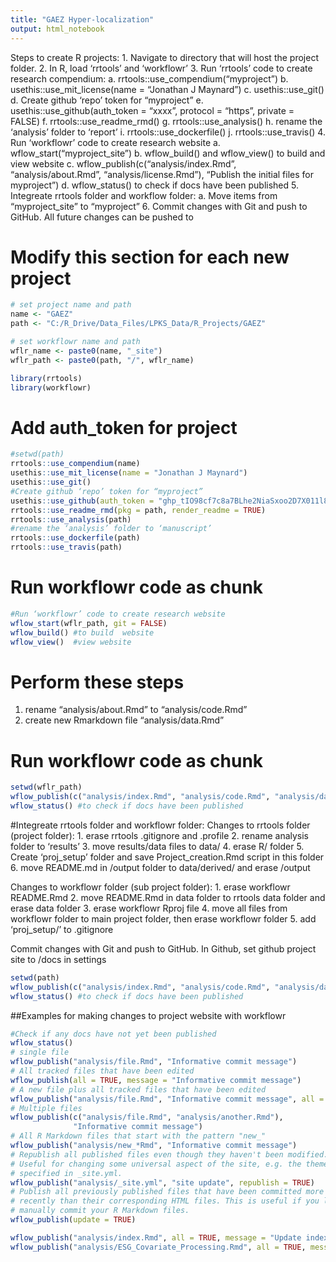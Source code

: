 ```yaml
---
title: "GAEZ Hyper-localization"
output: html_notebook
---
```


Steps to create R projects:
1.	Navigate to directory that will host the project folder.
2.	In R, load ‘rrtools’ and ‘workflowr’
3.	Run ‘rrtools’ code to create research compendium:
a.	rrtools::use_compendium("myproject ")
b.	usethis::use_mit_license(name = "Jonathan J Maynard")
c.	usethis::use_git()
d.	Create github ‘repo’ token for “myproject”
e.	usethis::use_github(auth_token = "xxxx", protocol = "https", private = FALSE)
f.	rrtools::use_readme_rmd()
g.	rrtools::use_analysis()
h.	rename the ‘analysis’ folder to ‘report’
i.	rrtools::use_dockerfile()
j.	rrtools::use_travis()
4.	Run ‘workflowr’ code to create research website
a.	wflow_start("myproject_site")
b.	wflow_build() and wflow_view() to build and view website
c.	wflow_publish(c("analysis/index.Rmd", "analysis/about.Rmd", "analysis/license.Rmd"), "Publish the initial files for myproject")
d.	wflow_status() to check if docs have been published
5.	Integreate rrtools folder and workflow folder:
a.	Move items from "myproject_site" to "myproject "
6.	Commit changes with Git and push to GitHub. All future changes can be pushed to

# Modify this section for each new project
```r
# set project name and path
name <- "GAEZ"
path <- "C:/R_Drive/Data_Files/LPKS_Data/R_Projects/GAEZ"
```

```r
# set workflowr name and path
wflr_name <- paste0(name, "_site")
wflr_path <- paste0(path, "/", wflr_name)
```

```r
library(rrtools)
library(workflowr)
```

# Add auth_token for project

```r
#setwd(path)
rrtools::use_compendium(name)
usethis::use_mit_license(name = "Jonathan J Maynard")
usethis::use_git()
#Create github ‘repo’ token for “myproject”
usethis::use_github(auth_token = "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", protocol = "https", private = FALSE)
rrtools::use_readme_rmd(pkg = path, render_readme = TRUE)
rrtools::use_analysis(path)
#rename the ‘analysis’ folder to ‘manuscript’
rrtools::use_dockerfile(path)
rrtools::use_travis(path)
```

# Run workflowr code as chunk
```r
#Run ‘workflowr’ code to create research website
wflow_start(wflr_path, git = FALSE)
wflow_build() #to build  website
wflow_view()  #view website
```

# Perform these steps
  1. rename "analysis/about.Rmd" to "analysis/code.Rmd"
  2. create new Rmarkdown file "analysis/data.Rmd"

# Run workflowr code as chunk
```r
setwd(wflr_path)
wflow_publish(c("analysis/index.Rmd", "analysis/code.Rmd", "analysis/data.Rmd", "analysis/license.Rmd"), "Publish the initial files for myproject")
wflow_status() #to check if docs have been published
```

#Integreate rrtools folder and workflowr folder:
Changes to rrtools folder (project folder):
  1. erase rrtools .gitignore and .profile
  2. rename analysis folder to 'results'
  3. move results/data files to data/
  4. erase R/ folder
  5. Create 'proj_setup' folder and save Project_creation.Rmd script in this folder
  6. move README.md in /output folder to data/derived/ and erase /output

Changes to workflowr folder (sub project folder):
  1. erase workflowr README.Rmd
  2. move README.Rmd in data folder to rrtools data folder and erase data folder
  3. erase workflowr Rproj file
  4. move all files from workflowr folder to main project folder, then erase workflowr folder
  5. add 'proj_setup/' to .gitignore

Commit changes with Git and push to GitHub.
In Github, set github project site to /docs in settings



```r
setwd(path)
wflow_publish(c("analysis/index.Rmd", "analysis/code.Rmd", "analysis/data.Rmd", "analysis/license.Rmd"), "Publish the initial files for myproject")
wflow_status() #to check if docs have been published
```


##Examples for making changes to project website with workflowr
```r
#Check if any docs have not yet been published
wflow_status() 
# single file
wflow_publish("analysis/file.Rmd", "Informative commit message")
# All tracked files that have been edited
wflow_publish(all = TRUE, message = "Informative commit message")
# A new file plus all tracked files that have been edited
wflow_publish("analysis/file.Rmd", "Informative commit message", all = TRUE)
# Multiple files
wflow_publish(c("analysis/file.Rmd", "analysis/another.Rmd"),
              "Informative commit message")
# All R Markdown files that start with the pattern "new_"
wflow_publish("analysis/new_*Rmd", "Informative commit message")
# Republish all published files even though they haven't been modified.
# Useful for changing some universal aspect of the site, e.g. the theme
# specified in _site.yml.
wflow_publish("analysis/_site.yml", "site update", republish = TRUE)
# Publish all previously published files that have been committed more
# recently than their corresponding HTML files. This is useful if you like to
# manually commit your R Markdown files.
wflow_publish(update = TRUE)

wflow_publish("analysis/index.Rmd", all = TRUE, message = "Update index")
wflow_publish("analysis/ESG_Covariate_Processing.Rmd", all = TRUE, message = "Update ESG covariate processing")
```

